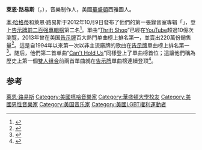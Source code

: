 {{藝人
|前綴尊稱 = 
|姓名 = 萊恩·路易斯
|後綴尊稱 = 
|類型 = 演奏者
|圖片 = Macklemore (8466299494) cropped.jpg
|圖片尺寸 = 
|補正 = 
|圖片替代 = 
|圖片簡介 = 
|本名 = 
|外文名 = 
|外文 = 
|羅馬拼音 = 
|英文名 = 
|暱稱 = 
|其他藝名 = 
|國籍 = 
|永久居留權 = 
|民族 = 
|籍貫 = 
|出生名 = 
|出生日期 = {{Birth date and age|1988|03|25|mf=yes}}
|出生地點 = {{USA}}[[華盛頓州|華盛頓州]][[斯波坎|斯波坎]]
|逝世日期 = 
|逝世地點 = 
|死因 = 
|墓地 = 
|墓地座標 = 
|居住地 = 
|職業 = [[音乐制作人|音乐制作人]]<br>[[DJ|DJ]]
|語言 = 
|教育程度 = 
|母校 = 
|宗教信仰 = 
|配偶 = 
|兒女 = 
|父母 = 
|親屬 = 
|音樂類型 = 
|演奏樂器 = 
|出道地點 = {{USA}}[[华盛顿|华盛顿]][[西雅图|西雅图]]
|出道日期 = 
|出道作 = 
|代表作 = 
|著名角色 = 
|活躍年代 = 2006年－現在
|唱片公司 = 
|經紀公司 = 
|簽名 = 
|簽名大小 = 
|簽名替代 = 
|網站 = http://macklemore.com/
|相關團體 = 
|module = 
|module2 = 
|module3 = 
|module4 = 
|module5 = 
|module6 = 
|IMDb = 
|現任成員 = 
|過往成員 = 
|著名樂器 = 
|academyawards = 
|cannesfilmawards = 
|afiawards = 
|arielaward = 
|baftaawards = 
|cesarawards = 
|emmyawards = 
|filmfareawards = 
|geminiawards = 
|goldenglobeawards = 
|goldenraspberryawards = 
|goyaawards = 
|grammyawards = 
|hongkongfilmawards = 
|olivierawards = 
|iftaawards = 
|imageaward = 
|nationalfilmawards = 
|sagawards = 
|tonyawards = 
|goldenbauhiniaawards = 
|hkfcsawards = 
|asianfilmawards = 
|goldenhorseawards = 
|huabiaoawards = 
|goldenroosterawards = 
|hundredflowersawards = 
|goldeneagleawards = 
|flyingapsarasawards = 
|rthktop10goldsongsawards = 
|goldenmelodyawards = 
|mtvasiaawards = 
|ntsawards = 
|chinamusicawards = 
|goldenbellawards = 
|tvbanniversaryawards = 
|magnoliaawards = 
|asiantvawards = 
|rainbowawards = 
|tokyofilmawards = 
|yokohamafilmawards = 
|japanacademyawards = 
|japanesefilmcreticsawards = 
|mainichifilmawards = 
|blueribbonawards = 
|hochifilmawards = 
|kinemajunpotop10awards = 
|grandbellawards = 
|bluedragonfilmawards = 
|paeksangartsawards = 
|獎項 = 
}}
'''萊恩·路易斯'''（{{lang-en|'''Ryan Lewis'''}}，{{bd|1988年|3月25日}}），音樂制作人，美國[[華盛頓|華盛頓]]西雅圖人。

[[麥可莫|本·哈格蒂]]和萊恩·路易斯于2012年10月9日發布了他們的第一張錄音室專辑「{{le|偷拐搶騙 (專輯)|The Heist (album)|偷拐搶騙}}」，登上[[告示牌前二百强專輯榜|告示牌前二百强專輯榜]]第二名<ref name="rollingstone1">{{cite web|title=On the Charts: Mumford & Sons Slip, Macklemore and Ryan Lewis Impress|url=http://www.rollingstone.com/music/news/on-the-charts-macklemore-and-ryan-lewis-cinderella-story-20121017|accessdate=2013-07-25|archive-date=2013-08-26|archive-url=https://www.webcitation.org/6JAZoiSpK?url=http://www.rollingstone.com/music/news/on-the-charts-macklemore-and-ryan-lewis-cinderella-story-20121017|dead-url=no}}</ref>。單曲“[[Thrift_Shop|Thrift Shop]]”已經在[[YouTube|YouTube]]超過10億次瀏覽，2013年曾在美国[[告示牌|告示牌]]百大熱門单曲榜上排名第一，並賣出220萬份銷售量<ref name="billboard1">{{cite web|title=Hot 100: 1-10 (Biggest Jump) Billboard|url=http://www.billboard.com/charts|accessdate=2013-07-25|archive-date=2008-04-30|archive-url=https://web.archive.org/web/20080430093903/http://www.billboard.com/charts|dead-url=no}}</ref>。這是自1994年以來第一次以非主流廠牌的歌曲在[[告示牌|告示牌]]單曲榜上排名第一<ref>{{cite web|last=Feeney|first=Nolan|title=Macklemore’s ‘Thrift Shop’ Is First Indie Hit to Top Charts in Nearly Two Decades|url=http://newsfeed.time.com/2013/01/25/macklemores-thrift-shop-is-first-indie-hit-to-top-charts-in-nearly-two-decades/|publisher=Time|accessdate=23 May 2013|archive-date=2013-05-23|archive-url=https://web.archive.org/web/20130523062925/http://newsfeed.time.com/2013/01/25/macklemores-thrift-shop-is-first-indie-hit-to-top-charts-in-nearly-two-decades/|dead-url=no}}</ref>。随后，他們第二首单曲“[[Can't_Hold_Us|Can't Hold Us]]”同樣登上了單曲榜首位；這讓他們稱為歷史上第一個[[雙人组合|雙人组合]]前兩首單曲就在[[告示牌|告示牌]]單曲榜連續登顶<ref>{{cite web |title=Macklemore and Ryan Lewis' "Can't Hold Us" Makes Hot 100 History |url=http://www.billboard.com/articles/news/1560817/macklemore-ryan-lewis-cant-hold-us-tops-hot-100 |accessdate=2013-07-25 |archive-date=2014-03-29 |archive-url=https://web.archive.org/web/20140329065919/http://www.billboard.com/articles/news/1560817/macklemore-ryan-lewis-cant-hold-us-tops-hot-100 |dead-url=no }}</ref>。

== 参考 ==
{{Reflist}}

{{DEFAULTSORT:Lewis, Ryan}}
[[Category:萊恩·路易斯|]]
[[Category:美國嘻哈音樂家|Category:美國嘻哈音樂家]]
[[Category:華盛頓大學校友|Category:華盛頓大學校友]]
[[Category:美國男性音樂家|Category:美國男性音樂家]]
[[Category:美国音乐家|Category:美国音乐家]]
[[Category:美國LGBT權利運動者|Category:美國LGBT權利運動者]]
